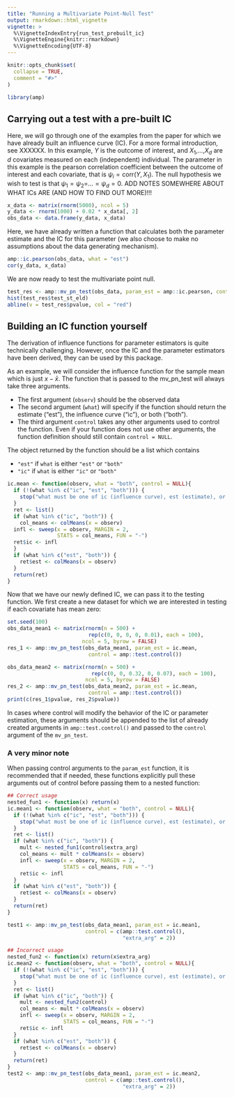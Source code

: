 ```yaml
---
title: "Running a Multivariate Point-Null Test"
output: rmarkdown::html_vignette
vignette: >
  %\VignetteIndexEntry{run_test_prebuilt_ic}
  %\VignetteEngine{knitr::rmarkdown}
  %\VignetteEncoding{UTF-8}
---
```


```r
knitr::opts_chunk$set(
  collapse = TRUE,
  comment = "#>"
)
```

```r
library(amp)
```

## Carrying out a test with a pre-built IC

Here, we will go through one of the examples from the paper for which we have already built an influence curve (IC).  For a more formal introduction, see XXXXXX. In this example, $Y$ is the outcome of interest, and $X_1$,...,$X_d$ are $d$ covariates measured on each (independent) individual. The parameter in this example is the pearson correlation coefficient between the outcome of interest and each covariate, that is $\psi_i = \text{corr}(Y, X_1)$.  The null hypothesis we wish to test is that $\psi_1 = \psi_2 =$...$=\psi_d=0$. ADD NOTES SOMEWHERE ABOUT WHAT ICs ARE (AND HOW TO  FIND OUT MORE)!!!

```r
x_data <- matrix(rnorm(5000), ncol = 5)
y_data <- rnorm(1000) + 0.02 * x_data[, 2]
obs_data <- data.frame(y_data, x_data)
```

Here, we have already written a function that calculates both the parameter estimate and the IC for this parameter (we also choose to make no assumptions about the data generating mechanism).

```r
amp::ic.pearson(obs_data, what = "est")
cor(y_data, x_data)
```

We are now ready to test the multivariate point null.  

```r
test_res <- amp::mv_pn_test(obs_data, param_est = amp::ic.pearson, control = amp::test.control())
hist(test_res$test_st_eld)
abline(v = test_res$pvalue, col = "red")
```

## Building an IC function yourself

The derivation of influence functions for parameter estimators is quite technically challenging.  However, once the IC and the parameter estimators have been derived, they can be used by this package.

As an example, we will consider the influence function for the sample mean which is just $x - \bar{x}$.  The function that is passed to the mv_pn_test will always take three arguments.

- The first argument (`observ`) should be the observed data
- The second argument (`what`) will specify if the function should return the estimate ("est"), the influence curve ("ic"), or both ("both").
- The third argument `control` takes any other arguments used to control the  function.  Even if your function does not use other arguments, the function definition should still contain `control = NULL`.

The object returned by the function should be a list which contains

- `"est"` if `what` is either `"est"` or `"both"`
- `"ic"` if `what` is either `"ic"` or `"both"`

```r
ic.mean <- function(observ, what = "both", control = NULL){
  if (!(what %in% c("ic", "est", "both"))) {
    stop("what must be one of ic (influence curve), est (estimate), or both")
  }
  ret <- list()
  if (what %in% c("ic", "both")) {
    col_means <- colMeans(x = observ)
  infl <- sweep(x = observ, MARGIN = 2,
                STATS = col_means, FUN = "-")
  ret$ic <- infl
  }
  if (what %in% c("est", "both")) {
    ret$est <- colMeans(x = observ)
  }
  return(ret) 
}
```

Now that we have our newly defined IC, we can pass it to the testing function.  We first create a new dataset for which we are interested in testing if each covariate has mean zero:

```r
set.seed(100)
obs_data_mean1 <- matrix(rnorm(n = 500) +
                          rep(c(0, 0, 0, 0, 0.01), each = 100),
                        ncol = 5, byrow = FALSE)
res_1 <- amp::mv_pn_test(obs_data_mean1, param_est = ic.mean,
                          control = amp::test.control())

obs_data_mean2 <- matrix(rnorm(n = 500) +
                           rep(c(0, 0, 0.32, 0, 0.07), each = 100),
                         ncol = 5, byrow = FALSE)
res_2 <- amp::mv_pn_test(obs_data_mean2, param_est = ic.mean,
                          control = amp::test.control())
print(c(res_1$pvalue, res_2$pvalue))
```

In cases where control will modify the behavior of the IC or parameter estimation, these arguments should be appended to the list of already created arguments in `amp::test.control()` and passed to the `control` argument of the `mv_pn_test`.  

### A very minor note

When passing control arguments to the `param_est` function, it is recommended that if needed, these functions explicitly pull these arguments out of control before passing them to a nested function:

```r
## Correct usage
nested_fun1 <- function(x) return(x)
ic.mean1 <- function(observ, what = "both", control = NULL){
  if (!(what %in% c("ic", "est", "both"))) {
    stop("what must be one of ic (influence curve), est (estimate), or both")
  }
  ret <- list()
  if (what %in% c("ic", "both")) {
    mult <- nested_fun1(control$extra_arg)
    col_means <- mult * colMeans(x = observ)
    infl <- sweep(x = observ, MARGIN = 2,
                  STATS = col_means, FUN = "-")
    ret$ic <- infl
  }
  if (what %in% c("est", "both")) {
    ret$est <- colMeans(x = observ)
  }
  return(ret) 
}

test1 <- amp::mv_pn_test(obs_data_mean1, param_est = ic.mean1,
                         control = c(amp::test.control(), 
                                     "extra_arg" = 2))

## Incorrect usage
nested_fun2 <- function(x) return(x$extra_arg)
ic.mean2 <- function(observ, what = "both", control = NULL){
  if (!(what %in% c("ic", "est", "both"))) {
    stop("what must be one of ic (influence curve), est (estimate), or both")
  }
  ret <- list()
  if (what %in% c("ic", "both")) {
    mult <- nested_fun2(control)
    col_means <- mult * colMeans(x = observ)
    infl <- sweep(x = observ, MARGIN = 2,
                  STATS = col_means, FUN = "-")
    ret$ic <- infl
  }
  if (what %in% c("est", "both")) {
    ret$est <- colMeans(x = observ)
  }
  return(ret) 
}
test2 <- amp::mv_pn_test(obs_data_mean1, param_est = ic.mean2,
                         control = c(amp::test.control(), 
                                     "extra_arg" = 2))
```
